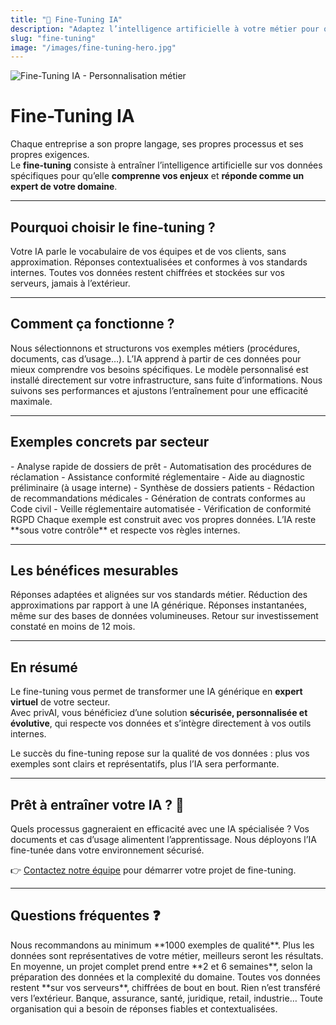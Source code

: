 ```yaml
---
title: "🎯 Fine-Tuning IA"
description: "Adaptez l’intelligence artificielle à votre métier pour obtenir des réponses précises, cohérentes et sécurisées"
slug: "fine-tuning"
image: "/images/fine-tuning-hero.jpg"
---
```


<Frame caption="Votre IA, entraînée avec vos données">
  <img src="/images/fine-tuning-hero.jpg" alt="Fine-Tuning IA - Personnalisation métier" />
</Frame>

# Fine-Tuning IA

Chaque entreprise a son propre langage, ses propres processus et ses propres exigences.  
Le **fine-tuning** consiste à entraîner l’intelligence artificielle sur vos données spécifiques pour qu’elle **comprenne vos enjeux** et **réponde comme un expert de votre domaine**.  

---

## Pourquoi choisir le fine-tuning ?

<CardGroup cols={3}>
<Card title="Un langage adapté à votre métier" icon="message-circle">
Votre IA parle le vocabulaire de vos équipes et de vos clients, sans approximation.
</Card>

<Card title="Précision et fiabilité" icon="target">
Réponses contextualisées et conformes à vos standards internes.
</Card>

<Card title="Confidentialité garantie" icon="shield">
Toutes vos données restent chiffrées et stockées sur vos serveurs, jamais à l’extérieur.
</Card>
</CardGroup>

---

## Comment ça fonctionne ?

<Steps>
<Step title="1. Préparation des données">
Nous sélectionnons et structurons vos exemples métiers (procédures, documents, cas d’usage…).
</Step>

<Step title="2. Entraînement du modèle">
L’IA apprend à partir de ces données pour mieux comprendre vos besoins spécifiques.
</Step>

<Step title="3. Déploiement sécurisé">
Le modèle personnalisé est installé directement sur votre infrastructure, sans fuite d’informations.
</Step>

<Step title="4. Amélioration continue">
Nous suivons ses performances et ajustons l’entraînement pour une efficacité maximale.
</Step>
</Steps>

---

## Exemples concrets par secteur

<Tabs>
<Tab title="Banque & Assurance">
- Analyse rapide de dossiers de prêt  
- Automatisation des procédures de réclamation  
- Assistance conformité réglementaire
</Tab>

<Tab title="Santé & Médical">
- Aide au diagnostic préliminaire (à usage interne)  
- Synthèse de dossiers patients  
- Rédaction de recommandations médicales
</Tab>

<Tab title="Juridique & Compliance">
- Génération de contrats conformes au Code civil  
- Veille réglementaire automatisée  
- Vérification de conformité RGPD
</Tab>
</Tabs>

<Note>
Chaque exemple est construit avec vos propres données. L’IA reste **sous votre contrôle** et respecte vos règles internes.
</Note>

---

## Les bénéfices mesurables

<CardGroup cols={2}>
  <Card title="+85% de précision" icon="target">
    Réponses adaptées et alignées sur vos standards métier.
  </Card>
  <Card title="-90% d’erreurs" icon="shield">
    Réduction des approximations par rapport à une IA générique.
  </Card>
  <Card title="Temps réel" icon="zap">
    Réponses instantanées, même sur des bases de données volumineuses.
  </Card>
  <Card title="ROI x3" icon="chart-line">
    Retour sur investissement constaté en moins de 12 mois.
  </Card>
</CardGroup>

---

## En résumé

Le fine-tuning vous permet de transformer une IA générique en **expert virtuel** de votre secteur.  
Avec privAI, vous bénéficiez d’une solution **sécurisée, personnalisée et évolutive**, qui respecte vos données et s’intègre directement à vos outils internes.

<Tip>
Le succès du fine-tuning repose sur la qualité de vos données : plus vos exemples sont clairs et représentatifs, plus l’IA sera performante.
</Tip>

---

## Prêt à entraîner votre IA ? 🚀

<Steps>
<Step title="Évaluez vos besoins">
Quels processus gagneraient en efficacité avec une IA spécialisée ?
</Step>
<Step title="Partagez vos données métier">
Vos documents et cas d’usage alimentent l’apprentissage.
</Step>
<Step title="Lancez votre projet">
Nous déployons l’IA fine-tunée dans votre environnement sécurisé.
</Step>
</Steps>

👉 [Contactez notre équipe](/contact) pour démarrer votre projet de fine-tuning.

---

## Questions fréquentes ❓

<AccordionGroup>
<Accordion title="Combien de données faut-il pour un bon fine-tuning ?">
Nous recommandons au minimum **1000 exemples de qualité**. Plus les données sont représentatives de votre métier, meilleurs seront les résultats.
</Accordion>

<Accordion title="Combien de temps dure le processus ?">
En moyenne, un projet complet prend entre **2 et 6 semaines**, selon la préparation des données et la complexité du domaine.
</Accordion>

<Accordion title="Où sont stockées mes données ?">
Toutes vos données restent **sur vos serveurs**, chiffrées de bout en bout. Rien n’est transféré vers l’extérieur.
</Accordion>

<Accordion title="Quels secteurs peuvent en bénéficier ?">
Banque, assurance, santé, juridique, retail, industrie…  
Toute organisation qui a besoin de réponses fiables et contextualisées.
</Accordion>
</AccordionGroup>
